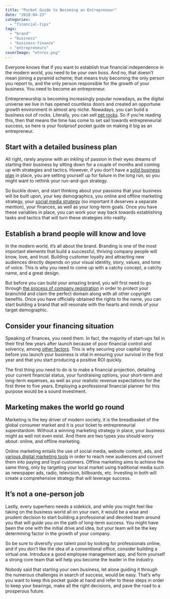 ```yaml
---
title: "Pocket Guide to Becoming an Entrepreneur"
date: "2018-04-23"
categories: 
  - "financial-tips"
tags: 
  - "brand"
  - "business"
  - "business-finance"
  - "entrepreneurs"
coverImage: "etnrez.png"
---
```


Everyone knows that if you want to establish true financial independence in the modern world, you need to be your own boss. And no, that doesn’t mean joining a pyramid scheme; that means truly becoming the only person you report to, and the only person responsible for the growth of your business. You need to become an entrepreneur.

Entrepreneurship is becoming increasingly popular nowadays, as the digital universe we live in has opened countless doors and created an opportune growth environment in almost any niche. Nowadays, you can build a business out of rocks. Literally, you can sell [pet rocks](http://www.entrepreneursforachange.com/10-stupid-business-ideas-that-made-millions/). So if you’re reading this, then that means the time has come to set sail towards entrepreneurial success, so here is your foolproof pocket guide on making it big as an entrepreneur.

## Start with a detailed business plan

All right, rarely anyone with an inkling of passion in their eyes dreams of starting their business by sitting down for a couple of months and coming up with strategies and tactics. However, if you don’t have a [solid business plan](https://www.thebalance.com/business-plan-outline-2947032) in place, you are setting yourself up for failure in the long run, so you might want to rethink your run-and-gun strategy.

So buckle down, and start thinking about your passions that your business will be built upon, your key demographics, you online and offline marketing strategy, your [social media strategy](https://www.successfulstartup101.com/create-effective-social-media-strategy-business/) (so important it deserves a separate mention), your finances, as well as your long-term goals. Once you have these variables in place, you can work your way back towards establishing tasks and tactics that will turn these strategies into reality.

## Establish a brand people will know and love

In the modern world, it’s all about the brand. Branding is one of the most important elements that build a successful, thriving company people will know, love, and trust. Building customer loyalty and attracting new audiences directly depends on your visual identity, story, values, and tone of voice. This is why you need to come up with a catchy concept, a catchy name, and a great design.

But before you can build your amazing brand, you will first need to go through [the process of company registration](https://easycompanies.com.au/products/company-registration/) in order to protect your brainchild and claim the perfect domain along with all other copyright benefits. Once you have officially obtained the rights to the name, you can start building a brand that will resonate with the hearts and minds of your target demographic.

## Consider your financing situation

Speaking of finances, you need them. In fact, the majority of start-ups fail in their first few years after launch because of poor financial control and solvency, among [other factors](https://smallbiztrends.com/2016/11/startup-statistics-small-business.html). This is why securing your capital long before you launch your business is vital in ensuring your survival in the first year and that you start producing a positive ROI quickly.

The first thing you need to do is to make a financial projection, detailing your current financial status, your fundraising options, your short-term and long-term expenses, as well as your realistic revenue expectations for the first three to five years. Employing a professional financial planner for this purpose would be a sound investment.

## Marketing makes the world go round

Marketing is the key driver of modern society, it is the breadbasket of the global consumer market and it is your ticket to entrepreneurial superstardom. Without a winning marketing strategy in place, your business might as well not even exist. And there are two types you should worry about: online, and offline marketing.

Online marketing entails the use of social media, website content, ads, and [various digital marketing tools](https://neilpatel.com/blog/10-online-marketing-tools-you-need-when-starting-a-business/) in order to reach new audiences and convert them into paying and loyal customers. Offline marketing aims to achieve the same thing, only by targeting your local market using traditional media such as newspaper ads, radio, television, billboards, etc. Investing in both will create a comprehensive strategy that will leverage success.

## It’s not a one-person job

Lastly, every superhero needs a sidekick, and while you might feel like taking on the business world all on your own, it would be a wise and prudent decision to start building a professional and devoted team around you that will guide you on the path of long-term success. You might have been the one with the initial drive and idea, but your team will be the key determining factor in the growth of your company.

So be sure to diversify your talent pool by looking for professionals online, and if you don’t like the idea of a conventional office, consider building a virtual one. Introduce a good employee management app, and form yourself a strong core team that will help you become the leader in the industry.

Nobody said that starting your own business, let alone guiding it through the numerous challenges in search of success, would be easy. That’s why you want to keep this pocket guide at hand and refer to these steps in order to keep your bearings, make all the right decisions, and pave the road to a prosperous future.